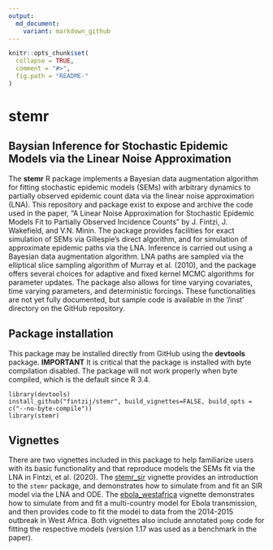 ```yaml
---
output:
  md_document:
    variant: markdown_github
---
```


<!-- README.md is generated from README.Rmd. Please edit that file -->

```r
knitr::opts_chunk$set(
  collapse = TRUE,
  comment = "#>",
  fig.path = "README-"
)
```

# stemr
## Baysian Inference for Stochastic Epidemic Models via the Linear Noise Approximation

The __stemr__ R package implements a Bayesian data augmentation algorithm for 
fitting stochastic epidemic models (SEMs) with arbitrary dynamics to partially 
observed epidemic count data via the linear noise approximation (LNA). This 
repository and package exist to expose and archive the code used in the paper, 
"A Linear Noise Approximation for Stochastic Epidemic Models Fit to Partially 
Observed Incidence Counts" by J. Fintzi, J. Wakefield, and V.N. Minin. The 
package provides facilities for exact simulation of SEMs via Gillespie's direct 
algorithm, and for simulation of approximate epidemic paths via the LNA. 
Inference is carried out using a Bayesian data augmentation algorithm. LNA paths 
are sampled via the elliptical slice sampling algorithm of Murray et al. (2010), 
and the package  offers several choices for adaptive and fixed kernel MCMC 
algorithms for parameter updates. The package also allows for time varying 
covariates, time varying parameters, and deterministic forcings. These 
functionalities are not yet fully documented, but sample code is available in 
the '/inst' directory on the GitHub repository.

## Package installation
This package may be installed directly from GitHub using the __devtools__ package. 
__IMPORTANT__ It is critical that the package is installed with byte compilation 
disabled. The package will not work properly when byte compiled, which is the 
default since R 3.4.

```
library(devtools)
install_github("fintzij/stemr", build_vignettes=FALSE, build_opts = c("--no-byte-compile")) 
library(stemr)
```

## Vignettes
There are two vignettes included in this package to help familiarize users 
with its basic functionality and that reproduce models the SEMs fit via the LNA 
in Fintzi, et al. (2020). The [stemr_sir](https://github.com/fintzij/stemr/blob/master/vignettes/stemr_sir.Rmd) vignette provides an introduction to
the `stemr` package, and demonstrates how to simulate from and fit an SIR model 
via the LNA and ODE. The [ebola_westafrica](https://github.com/fintzij/stemr/blob/master/vignettes/ebola_westafrica.Rmd) vignette demonstrates how to simulate
from and fit a multi-country model for Ebola transmission, and then provides code
to fit the model to data from the 2014-2015 outbreak in West Africa. Both vignettes 
also include annotated `pomp` code for fitting the respective models (version 
1.17 was used as a benchmark in the paper). 
